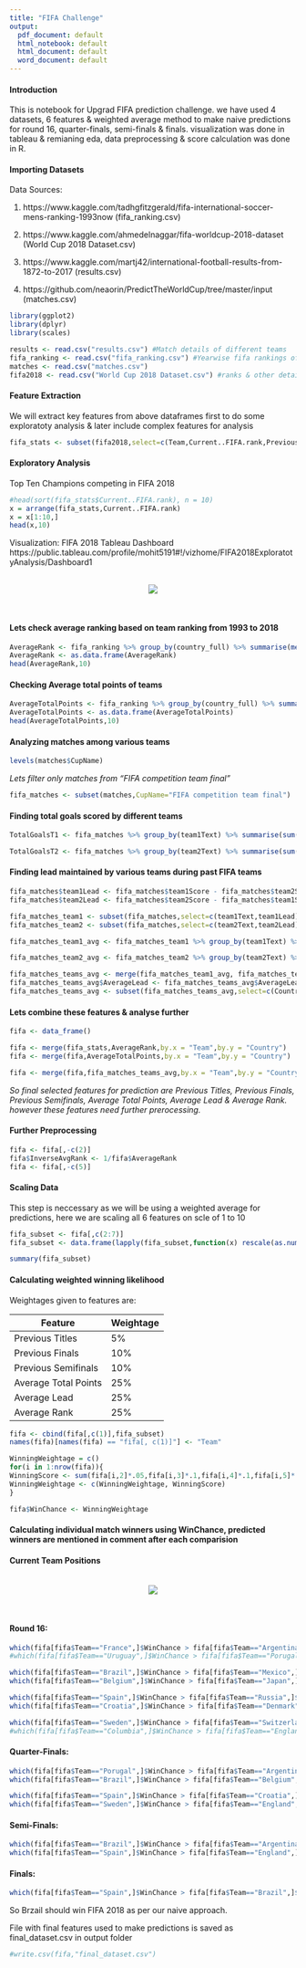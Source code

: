 ```yaml
---
title: "FIFA Challenge"
output:
  pdf_document: default
  html_notebook: default
  html_document: default
  word_document: default
---
```


#### Introduction
This is notebook for Upgrad FIFA prediction challenge. we have used 4 datasets, 6 features & weighted average method to make naive predictions for round 16, quarter-finals, semi-finals & finals. visualization was done in tableau & remianing eda, data preprocessing & score calculation was done in R.  


#### Importing Datasets

Data Sources:

1. https://www.kaggle.com/tadhgfitzgerald/fifa-international-soccer-mens-ranking-1993now (fifa_ranking.csv)

2. https://www.kaggle.com/ahmedelnaggar/fifa-worldcup-2018-dataset (World Cup 2018 Dataset.csv)

3. https://www.kaggle.com/martj42/international-football-results-from-1872-to-2017 (results.csv)

4. https://github.com/neaorin/PredictTheWorldCup/tree/master/input (matches.csv)

```r
library(ggplot2)
library(dplyr)
library(scales)

results <- read.csv("results.csv") #Match details of different teams
fifa_ranking <- read.csv("fifa_ranking.csv") #Yearwise fifa rankings of various teams
matches <- read.csv("matches.csv")
fifa2018 <- read.csv("World Cup 2018 Dataset.csv") #ranks & other details of teams participating in FIFA 2018
```


#### Feature Extraction
We will extract key features from above dataframes first to do some exploratoty analysis & later include complex features for analysis
```r
fifa_stats <- subset(fifa2018,select=c(Team,Current..FIFA.rank,Previous..titles,Previous..finals,Previous..semifinals))
```


#### Exploratory Analysis
Top Ten Champions competing in FIFA 2018
```r
#head(sort(fifa_stats$Current..FIFA.rank), n = 10)
x = arrange(fifa_stats,Current..FIFA.rank)
x = x[1:10,]
head(x,10)
```

Visualization: FIFA 2018 Tableau Dashboard
https://public.tableau.com/profile/mohit5191#!/vizhome/FIFA2018ExploratotyAnalysis/Dashboard1

<br>
<center><img src="../visualization/fifa_tableau.png"></center>
<br>

#### Lets check average ranking based on team ranking from 1993 to 2018
```r
AverageRank <- fifa_ranking %>% group_by(country_full) %>% summarise(mean(rank)) %>% setNames(c('Country', 'AverageRank')) %>% arrange(AverageRank)
AverageRank <- as.data.frame(AverageRank)
head(AverageRank,10)
```

#### Checking Average total points of teams
```r
AverageTotalPoints <- fifa_ranking %>% group_by(country_full) %>% summarise(mean(total_points)) %>% setNames(c('Country', 'AverageTotalPoints')) %>% arrange(desc(AverageTotalPoints))
AverageTotalPoints <- as.data.frame(AverageTotalPoints)
head(AverageTotalPoints,10)
```

#### Analyzing matches among various teams
```r
levels(matches$CupName)
```
_Lets filter only matches from "FIFA competition team final"_


```r
fifa_matches <- subset(matches,CupName="FIFA competition team final")
```

#### Finding total goals scored by different teams
```r
TotalGoalsT1 <- fifa_matches %>% group_by(team1Text) %>% summarise(sum(team1Score)) %>% setNames(c('Country', 'TotalGoals')) %>% arrange(desc(TotalGoals))

TotalGoalsT2 <- fifa_matches %>% group_by(team2Text) %>% summarise(sum(team2Score)) %>% setNames(c('Country', 'TotalGoals')) %>% arrange(desc(TotalGoals))
```
 
 
#### Finding lead maintained by various teams during past FIFA teams
```r
fifa_matches$team1Lead <- fifa_matches$team1Score - fifa_matches$team2Score
fifa_matches$team2Lead <- fifa_matches$team2Score - fifa_matches$team1Score

fifa_matches_team1 <- subset(fifa_matches,select=c(team1Text,team1Lead))
fifa_matches_team2 <- subset(fifa_matches,select=c(team2Text,team2Lead))

fifa_matches_team1_avg <- fifa_matches_team1 %>% group_by(team1Text) %>% summarise(mean(team1Lead, na.rm = TRUE)) %>% setNames(c('Country', 'AverageLead')) %>% arrange(desc(AverageLead))

fifa_matches_team2_avg <- fifa_matches_team2 %>% group_by(team2Text) %>% summarise(mean(team2Lead, na.rm = TRUE)) %>% setNames(c('Country', 'AverageLead'))

fifa_matches_teams_avg <- merge(fifa_matches_team1_avg, fifa_matches_team2_avg, by = "Country")
fifa_matches_teams_avg$AverageLead <- fifa_matches_teams_avg$AverageLead.x + fifa_matches_teams_avg$AverageLead.y
fifa_matches_teams_avg <- subset(fifa_matches_teams_avg,select=c(Country,AverageLead))
```

#### Lets combine these features & analyse further
```r
fifa <- data_frame()

fifa <- merge(fifa_stats,AverageRank,by.x = "Team",by.y = "Country")
fifa <- merge(fifa,AverageTotalPoints,by.x = "Team",by.y = "Country")

fifa <- merge(fifa,fifa_matches_teams_avg,by.x = "Team",by.y = "Country")
```
_So final selected features for prediction are Previous Titles, Previous Finals, Previous Semifinals, Average Total Points, Average Lead & Average Rank. however these features need further prerocessing._

#### Further Preprocessing
```r
fifa <- fifa[,-c(2)]
fifa$InverseAvgRank <- 1/fifa$AverageRank
fifa <- fifa[,-c(5)] 
```

#### Scaling Data 
This step is neccessary as we will be using a weighted average for predictions, here we are scaling all 6 features on scle of 1 to 10
```r
fifa_subset <- fifa[,c(2:7)]
fifa_subset <- data.frame(lapply(fifa_subset,function(x) rescale(as.numeric(x), to=c(1,10)))) 

summary(fifa_subset)
```

#### Calculating weighted winning likelihood 
Weightages given to features are:

Feature | Weightage
------------ | -------------
Previous Titles | 5%
Previous Finals | 10%
Previous Semifinals | 10%
Average Total Points | 25%
Average Lead | 25%
Average Rank | 25%

```r
fifa <- cbind(fifa[,c(1)],fifa_subset)
names(fifa)[names(fifa) == "fifa[, c(1)]"] <- "Team"

WinningWeightage = c()
for(i in 1:nrow(fifa)){
WinningScore <- sum(fifa[i,2]*.05,fifa[i,3]*.1,fifa[i,4]*.1,fifa[i,5]*.25,fifa[i,6]*.25,fifa[i,7]*.25)
WinningWeightage <- c(WinningWeightage, WinningScore)
}

fifa$WinChance <- WinningWeightage
```

#### Calculating individual match winners using WinChance, predicted winners are mentioned in comment after each comparision

#### Current Team Positions

<br>
<center><img src="../visualization/fifa_position.png"></center>
<br>

#### Round 16:
```r
which(fifa[fifa$Team=="France",]$WinChance > fifa[fifa$Team=="Argentina",]$WinChance) #Argentina
#which(fifa[fifa$Team=="Uruguay",]$WinChance > fifa[fifa$Team=="Porugal",]$WinChance) Porugal

which(fifa[fifa$Team=="Brazil",]$WinChance > fifa[fifa$Team=="Mexico",]$WinChance) #Brazil
which(fifa[fifa$Team=="Belgium",]$WinChance > fifa[fifa$Team=="Japan",]$WinChance) #Belgium

which(fifa[fifa$Team=="Spain",]$WinChance > fifa[fifa$Team=="Russia",]$WinChance) #Spain
which(fifa[fifa$Team=="Croatia",]$WinChance > fifa[fifa$Team=="Denmark",]$WinChance) #Croatia

which(fifa[fifa$Team=="Sweden",]$WinChance > fifa[fifa$Team=="Switzerland",]$WinChance) #Sweden
#which(fifa[fifa$Team=="Columbia",]$WinChance > fifa[fifa$Team=="England",]$WinChance) #England
```

#### Quarter-Finals:
```r
which(fifa[fifa$Team=="Porugal",]$WinChance > fifa[fifa$Team=="Argentina",]$WinChance) #Argentina
which(fifa[fifa$Team=="Brazil",]$WinChance > fifa[fifa$Team=="Belgium",]$WinChance) #Brazil

which(fifa[fifa$Team=="Spain",]$WinChance > fifa[fifa$Team=="Croatia",]$WinChance) #Spain
which(fifa[fifa$Team=="Sweden",]$WinChance > fifa[fifa$Team=="England",]$WinChance) #England
```

#### Semi-Finals:
```r
which(fifa[fifa$Team=="Brazil",]$WinChance > fifa[fifa$Team=="Argentina",]$WinChance) #Brazil
which(fifa[fifa$Team=="Spain",]$WinChance > fifa[fifa$Team=="England",]$WinChance) #Spain
```

#### Finals:
```r
which(fifa[fifa$Team=="Spain",]$WinChance > fifa[fifa$Team=="Brazil",]$WinChance) #Brazil
```

So Brzail should win FIFA 2018 as per our naive approach. 

File with final features used to make predictions is saved as final_dataset.csv in output folder

```r
#write.csv(fifa,"final_dataset.csv")
```

